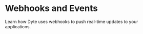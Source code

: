 # Webhooks and Events

Learn how Dyte uses webhooks to push real-time updates to your applications.

<CardSection id="Webhooks">

  <Card
    title="Webhooks Overview"
    to="/guides/capabilities/webhooks/webhooks-overview"
  />
  <Card
    title="Set Up Webhooks to Receive Real-time Updates"
    to="/guides/capabilities/webhooks/webhooks-and-events"
  />
  <Card
    title="View Webhook Events List"
    to="/guides/capabilities/webhooks/webhook-events"
  />
  <Card
    title="Verify Webhooks"
    to="/guides/capabilities/webhooks/signatures"
  />
</CardSection>

<head>
  <title>Webhooks and Events Guide</title>
</head>
